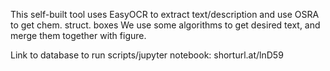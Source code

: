 This self-built tool uses EasyOCR to extract text/description and use OSRA to get chem. struct. boxes
We use some algorithms to get desired text, and merge them together with figure.

Link to database to run scripts/jupyter notebook: shorturl.at/lnD59
